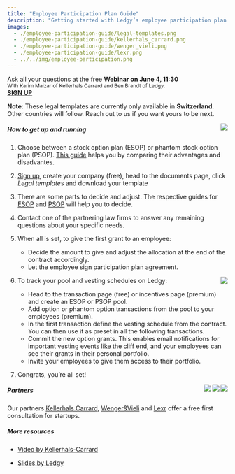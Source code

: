```yaml
---
title: "Employee Participation Plan Guide"
description: "Getting started with Ledgy’s employee participation plan templates"
images:
  - ./employee-participation-guide/legal-templates.png
  - ./employee-participation-guide/kellerhals_carrard.png
  - ./employee-participation-guide/wenger_vieli.png
  - ./employee-participation-guide/lexr.png
  - ../../img/employee-participation.png
---
```


<div class="alert alert-primary">
  Ask all your questions at the free <strong>Webinar on June 4, 11:30</strong><br />
  <small>With Karim Maizar of Kellerhals Carrard and Ben Brandt of Ledgy.</small><br />
  <strong><a href="https://ledgy.typeform.com/to/jZPB9R" target="_blank">SIGN UP</a></strong>
</div>

**Note**: These legal templates are currently only available in **Switzerland**. Other countries will follow. Reach out to us if you want yours to be next.

<Img src="legal-templates.png" align="right" size="300" />

##### How to get up and running

1. Choose between a stock option plan (ESOP) or phantom stock option plan (PSOP). [This guide](/help/employee-participation-guide/esop-vs-psop) helps you by comparing their advantages and disadvantes.

2. [Sign up](https://app.ledgy.com/signup), create your company (free), head to the documents page, click *Legal templates* and download your template

3. There are some parts to decide and adjust. The respective guides for [ESOP](/help/employee-participation-guide/esop) and [PSOP](/help/employee-participation-guide/psop) will help you to decide.

4. Contact one of the partnering law firms to answer any remaining questions about your specific needs.

5. When all is set, to give the first grant to an employee:
    * Decide the amount to give and adjust the allocation at the end of the contract accordingly.
    * Let the employee sign participation plan agreement.

<Img src="employee-participation.png" align="right" size="300"/>

6. To track your pool and vesting schedules on Ledgy:
    * Head to the transaction page (free) or incentives page (premium) and create an ESOP or PSOP pool.
    * Add option or phantom option transactions from the pool to your employees (premium).
    * In the first transaction define the vesting schedule from the contract. You can then use it as preset in all the following transactions.
    * Commit the new option grants. This enables email notifications for important vesting events like the cliff end, and your employees can see their grants in their personal portfolio.
    * Invite your employees to give them access to their portfolio.

7. Congrats, you’re all set!


<Img src="lexr.png" size="50" align="right" />

<Img src="wenger_vieli.png" size="50" align="right"  />

<Img src="kellerhals_carrard.png" size="50" align="right" />

##### Partners

Our partners [Kellerhals Carrard](https://www.kellerhals-carrard.ch/de/personen/karim-maizar.html), [Wenger&Vieli](https://www.wengervieli.ch/de-ch/team/baier-michael) and [Lexr](https://calendly.com/lexrag/consultation-with-christian-meisser) offer a free first consultation for startups.

##### More resources

- [Video by Kellerhals-Carrard](https://www.youtube.com/watch?v=RBm4oyPy23w&t=8s)

- [Slides by Ledgy](https://docs.google.com/presentation/d/1y_ZH8FBELIdJgwd5FhXFw2Dl6TBLgtLyoICQZJIcXKs/edit#slide=id.g4ab326567f_1_0)
